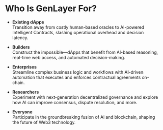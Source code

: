 # Who Is GenLayer For?

- **Existing dApps**     <br />
Transition away from costly human-based oracles to AI-powered Intelligent Contracts, slashing operational overhead and decision latency.

- **Builders** <br />
Construct the impossible—dApps that benefit from AI-based reasoning, real-time web access, and automated decision-making.

- **Enterprises**    <br />
Streamline complex business logic and workflows with AI-driven automation that executes and enforces contractual agreements on-chain.

- **Researchers** <br />
Experiment with next-generation decentralized governance and explore how AI can improve consensus, dispute resolution, and more.

- **Everyone**  <br />
Participate in the groundbreaking fusion of AI and blockchain, shaping the future of Web3 technology.
